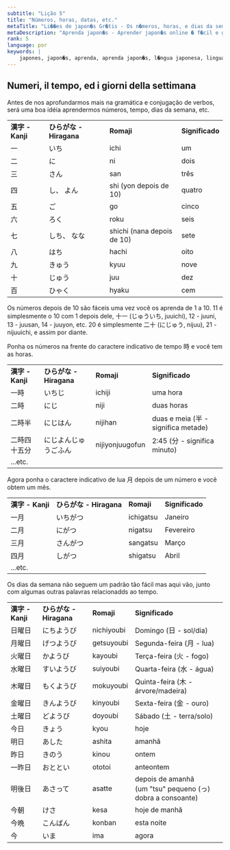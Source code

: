 ```yaml
---
subtitle: "Lição 5"
title: "Números, horas, datas, etc."
metaTitle: "Li��es de japon�s Gr�tis - Os n�meros, horas, e dias da semana - Aprender japon�s online � f�cil e gr�tis!"
metaDescription: "Aprenda japon�s - Aprender japon�s online � f�cil e gr�tis com freejapaneselessons.com!"
rank: 5
language: por
keywords: |
    japones, japon�s, aprenda, aprenda japon�s, l�ngua japonesa, linguagem, japon�s linguagem, gr�tis, li��es, li��es, japon�s, aprenda, aprenda japon�s, linguagem, japon�s linguagem, gr�tis, li��es, li��es, japon�s, aprenda, aprenda japon�s, linguagem, japon�s linguagem, gr�tis, li��es, li��es, japon�s, aprenda, aprenda japon�s, linguagem, japon�s linguagem, gr�tis, li��es, li��es, japon�s, aprenda, aprenda japon�s, linguagem, japon�s linguagem, gr�tis, li��es, li��es, japon�s, aprenda, aprenda japon�s, linguagem, japon�s linguagem, gr�tis, li��es, li��es, japon�s, aprenda, aprenda japon�s, linguagem, japon�s linguagem, gr�tis, li��es, li��es, japon�s, aprenda, aprenda japon�s, linguagem, japon�s linguagem, gr�tis, li��es, li��es, online, japon�s online, li��es de japon�s online
---
```


## Numeri, il tempo, ed i giorni della settimana

Antes de nos aprofundarmos mais na gramática e conjugação de verbos, será uma boa idéia aprendermos números, tempo, dias da semana, etc.

<table>
<tbody>
<tr>
<td><strong>漢字 - Kanji</strong></td>
<td><strong>ひらがな - Hiragana</strong></td>
<td><strong>Romaji</strong></td>
<td><strong>Significado</strong></td>
</tr>
<tr>
<td>一</td>
<td>いち</td>
<td>ichi</td>
<td>um</td>
</tr>
<tr>
<td>二</td>
<td>に</td>
<td>ni</td>
<td>dois</td>
</tr>
<tr>
<td>三</td>
<td>さん</td>
<td>san</td>
<td>tr&ecirc;s</td>
</tr>
<tr>
<td>四</td>
<td>し、 よん</td>
<td>shi (yon depois de 10)</td>
<td>quatro</td>
</tr>
<tr>
<td>五</td>
<td>ご</td>
<td>go</td>
<td>cinco</td>
</tr>
<tr>
<td>六</td>
<td>ろく</td>
<td>roku</td>
<td>seis</td>
</tr>
<tr>
<td>七</td>
<td>しち、 なな</td>
<td>shichi (nana depois de 10)</td>
<td>sete</td>
</tr>
<tr>
<td>八</td>
<td>はち</td>
<td>hachi</td>
<td>oito</td>
</tr>
<tr>
<td>九</td>
<td>きゅう</td>
<td>kyuu</td>
<td>nove</td>
</tr>
<tr>
<td>十</td>
<td>じゅう</td>
<td>juu</td>
<td>dez</td>
</tr>
<tr>
<td>百</td>
<td>ひゃく</td>
<td>hyaku</td>
<td>cem</td>
</tr>
</tbody>
</table>

Os números depois de 10 são fáceis uma vez você os aprenda de 1 a 10. 11 é simplesmente o 10 com 1 depois dele, 十一 (じゅういち, juuichi), 12 - juuni, 13 - juusan, 14 - juuyon, etc. 20 é simplesmente 二十 (にじゅう, nijuu), 21 - nijuuichi, e assim por diante.

Ponha os números na frente do caractere indicativo de tempo 時 e você tem as horas.

<table>
<tbody>
<tr>
<td><strong>漢字 - Kanji</strong></td>
<td><strong>ひらがな - Hiragana</strong></td>
<td><strong>Romaji</strong></td>
<td><strong>Significado</strong></td>
</tr>
<tr>
<td>一時</td>
<td>いちじ</td>
<td>ichiji</td>
<td>uma hora</td>
</tr>
<tr>
<td>二時</td>
<td>にじ</td>
<td>niji</td>
<td>duas horas</td>
</tr>
<tr>
<td>二時半</td>
<td>にじはん</td>
<td>nijihan</td>
<td>duas e meia (半 - significa metade)</td>
</tr>
<tr>
<td>二時四十五分</td>
<td>にじよんじゅうごふん</td>
<td>nijiyonjuugofun</td>
<td>2:45 (分 - significa minuto)</td>
</tr>
<tr>
<td>...etc.</td>
</tr>
</tbody>
</table>

Agora ponha o caractere indicativo de lua 月 depois de um número e você obtem um mês.

<table>
<tbody>
<tr>
<td><strong>漢字 - Kanji</strong></td>
<td><strong>ひらがな - Hiragana</strong></td>
<td><strong>Romaji</strong></td>
<td><strong>Significado</strong></td>
</tr>
<tr>
<td>一月</td>
<td>いちがつ</td>
<td>ichigatsu</td>
<td>Janeiro</td>
</tr>
<tr>
<td>二月</td>
<td>にがつ</td>
<td>nigatsu</td>
<td>Fevereiro</td>
</tr>
<tr>
<td>三月</td>
<td>さんがつ</td>
<td>sangatsu</td>
<td>Mar&ccedil;o</td>
</tr>
<tr>
<td>四月</td>
<td>しがつ</td>
<td>shigatsu</td>
<td>Abril</td>
</tr>
<tr>
<td>...etc.</td>
</tr>
</tbody>
</table>

Os dias da semana não seguem um padrão tão fácil mas aqui vão, junto com algumas outras palavras relacionadds ao tempo.

<table>
<tbody>
<tr>
<td><strong>漢字 - Kanji</strong></td>
<td><strong>ひらがな - Hiragana</strong></td>
<td><strong>Romaji</strong></td>
<td><strong>Significado</strong></td>
</tr>
<tr>
<td>日曜日</td>
<td>にちようび</td>
<td>nichiyoubi</td>
<td>Domingo (日 - sol/dia)</td>
</tr>
<tr>
<td>月曜日</td>
<td>げつようび</td>
<td>getsuyoubi</td>
<td>Segunda-feira (月 - lua)</td>
</tr>
<tr>
<td>火曜日</td>
<td>かようび</td>
<td>kayoubi</td>
<td>Ter&ccedil;a-feira (火 - fogo)</td>
</tr>
<tr>
<td>水曜日</td>
<td>すいようび</td>
<td>suiyoubi</td>
<td>Quarta-feira (水 - &aacute;gua)</td>
</tr>
<tr>
<td>木曜日</td>
<td>もくようび</td>
<td>mokuyoubi</td>
<td>Quinta-feira (木 - &aacute;rvore/madeira)</td>
</tr>
<tr>
<td>金曜日</td>
<td>きんようび</td>
<td>kinyoubi</td>
<td>Sexta-feira (金 - ouro)</td>
</tr>
<tr>
<td>土曜日</td>
<td>どようび</td>
<td>doyoubi</td>
<td>S&aacute;bado (土 - terra/solo)</td>
</tr>
<tr>
<td>今日</td>
<td>きょう</td>
<td>kyou</td>
<td>hoje</td>
</tr>
<tr>
<td>明日</td>
<td>あした</td>
<td>ashita</td>
<td>amanh&atilde;</td>
</tr>
<tr>
<td>昨日</td>
<td>きのう</td>
<td>kinou</td>
<td>ontem</td>
</tr>
<tr>
<td>一昨日</td>
<td>おととい</td>
<td>ototoi</td>
<td>anteontem</td>
</tr>
<tr>
<td>明後日</td>
<td>あさって</td>
<td>asatte</td>
<td>depois de amanh&atilde;<br />(um "tsu" pequeno (っ) dobra a consoante)</td>
</tr>
<tr>
<td>今朝</td>
<td>けさ</td>
<td>kesa</td>
<td>hoje de manh&atilde;</td>
</tr>
<tr>
<td>今晩</td>
<td>こんばん</td>
<td>konban</td>
<td>esta noite</td>
</tr>
<tr>
<td>今</td>
<td>いま</td>
<td>ima</td>
<td>agora</td>
</tr>
</tbody>
</table>